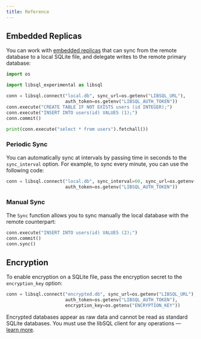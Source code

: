 ```yaml
---
title: Reference
---
```


## Embedded Replicas

You can work with [embedded replicas](/features/embedded-replicas) that can sync from the remote database to a local SQLite file, and delegate writes to the remote primary database:

```py
import os

import libsql_experimental as libsql

conn = libsql.connect("local.db", sync_url=os.getenv("LIBSQL_URL"),
                      auth_token=os.getenv("LIBSQL_AUTH_TOKEN"))
conn.execute("CREATE TABLE IF NOT EXISTS users (id INTEGER);")
conn.execute("INSERT INTO users(id) VALUES (1);")
conn.commit()

print(conn.execute("select * from users").fetchall())
```

<Snippet file="embedded-replicas-warning.mdx" />

### Periodic Sync

You can automatically sync at intervals by passing time in seconds to the `sync_interval` option. For example, to sync every minute, you can use the following code:

```py
conn = libsql.connect("local.db", sync_interval=60, sync_url=os.getenv("LIBSQL_URL"),
                      auth_token=os.getenv("LIBSQL_AUTH_TOKEN"))
```

### Manual Sync

The `Sync` function allows you to sync manually the local database with the remote counterpart:

```py
conn.execute("INSERT INTO users(id) VALUES (2);")
conn.commit()
conn.sync()
```

## Encryption

To enable encryption on a SQLite file, pass the encryption secret to the `encryption_key` option:

```py
conn = libsql.connect("encrypted.db", sync_url=os.getenv("LIBSQL_URL"),
                      auth_token=os.getenv("LIBSQL_AUTH_TOKEN"),
                      encryption_key=os.getenv("ENCRYPTION_KEY"))
```

<Info>

Encrypted databases appear as raw data and cannot be read as standard SQLite databases. You must use the libSQL client for any operations — [learn more](/libsql#encryption-at-rest).

</Info>
